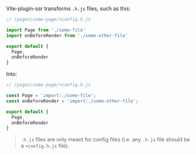 Vite-plugin-ssr transforms `.h.js` files, such as this:

```js
// /pages/some-page/+config.h.js

import Page from './some-file'
import onBeforeRender from './some-other-file'

export default {
  Page,
  onBeforeRender
}
```

Into:

```js
// /pages/some-page/+config.h.js

const Page = 'import:./some-file';
const onBeforeRender = 'import:./some-other-file';

export default {
  Page,
  onBeforeRender
}
```

> `.h.js` files are only meant for config files (i.e. any `.h.js` file should be a `+config.h.js` file).
